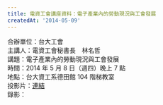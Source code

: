 ```yaml
---
title: 電資工會講座資料：電子產業內的勞動現況與工會發展
createdAt: '2014-05-09'
---
```


合辦單位：台大工會  
主講人：電資工會秘書長　林名哲  
講題：電子產業內的勞動現況與工會發展  
時間：2014 年 5 月 8 日（週四）晚上 7 點  
地點：台大資工系德田館 104 階梯教室  
投影片：[連結](http://prezi.com/i2er3xo_nuh8/presentation/)  
錄影：

<YouTube videoId="IvNbZhq4p48" />

<YouTube videoId="-EJtAgVylxA" />
